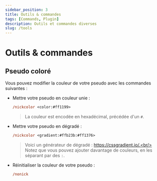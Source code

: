 ```yaml
---
sidebar_position: 3
title: Outils & commandes
tags: [Commands, Plugin]
description: Outils et commandes diverses
slug: /tools
---
```


# Outils & commandes

## Pseudo coloré

Vous pouvez modifier la couleur de votre pseudo avec les commandes suivantes :

* Mettre votre pseudo en couleur unie :
    ```ps
    /nickcolor <color:#ff1199>
    ```
    > La couleur est encodée en hexadécimal, précédée d'un `#`.
* Mettre votre pseudo en dégradé :
    ```ps
    /nickcolor <gradient:#ffb23b:#ff1376>
    ```
    > Voici un générateur de dégradé : https://cssgradient.io/.<br/>
    > Notez que vous pouvez ajouter davantage de couleurs, en les séparant par des `:`.
* Réinitialiser la couleur de votre pseudo :
    ```ps
    /nonick
    ```